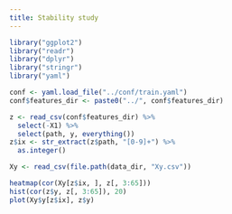 ```yaml
---
title: Stability study
---
```



```r
library("ggplot2")
library("readr")
library("dplyr")
library("stringr")
library("yaml")
```

```r
conf <- yaml.load_file("../conf/train.yaml")
conf$features_dir <- paste0("../", conf$features_dir)

z <- read_csv(conf$features_dir) %>%
  select(-X1) %>%
  select(path, y, everything())
z$ix <- str_extract(z$path, "[0-9]+") %>%
  as.integer()

Xy <- read_csv(file.path(data_dir, "Xy.csv"))

heatmap(cor(Xy[z$ix, ], z[, 3:65]))
hist(cor(z$y, z[, 3:65]), 20)
plot(Xy$y[z$ix], z$y)
```
